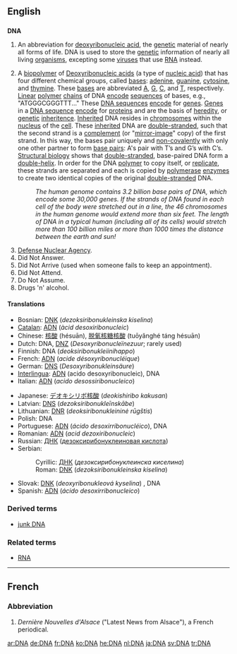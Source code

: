 {{rfc|Second def is too long, encyclopedic}} 
==English==
==={{initialism}}===
'''DNA'''
{{wikipedia}}
#{{genetics}} An abbreviation for [[deoxyribonucleic acid]], the [[genetic]] material of nearly all forms of life. DNA is used to store the [[genetic]] information of nearly all living [[organisms]], excepting some [[viruses]] that use [[RNA]] instead.
#{{biochemistry}} A [[biopolymer]] of [[Deoxyribonucleic acid]]s (a type of [[nucleic acid]]) that has four different chemical groups, called [[bases]]: [[adenine]], [[guanine]], [[cytosine]], and [[thymine]]. These [[bases]] are abbreviated [[A]], [[G]], [[C]], and [[T]], respectively. [[Linear]] [[polymer]] [[chain]]s of DNA [[encode]] [[sequence]]s of bases, e.g., "ATGGGCGGGTTT..." These [[DNA sequence]]s [[encode]] for [[gene]]s. [[Gene]]s in a [[DNA sequence]] [[encode]] for [[protein]]s and are the basis of [[heredity]], or [[genetic]] [[inheritence]]. [[Inherit]]ed DNA resides in [[chromosome]]s within the [[nucleus]] of the [[cell]]. These [[inherit]]ed DNA are [[double-stranded]], such that the second strand is a [[complement]] (or "[[mirror-image]]" copy) of the first strand. In this way, the bases pair uniquely and [[non-covalent]]ly with only one other partner to form [[base pair]]s: A's pair with T’s and G’s with C’s. [[Structural biology]] shows that [[double-stranded]], base-paired DNA form a [[double-helix]]. In order for the DNA [[polymer]] to copy itself, or [[replicate]], these strands are separated and each is copied by [[polymerase]] [[enzyme]]s to create two identical copies of the original [[double-stranded]] DNA.
#:''The human genome contains 3.2 billion base pairs of DNA, which encode some 30,000 genes. If the strands of DNA found in each cell of the body were stretched out in a line, the 46 chromosomes in the human genome would extend more than six feet. The length of DNA in a typical human (including all of its cells) would stretch more than 100 billion miles or more than 1000 times the distance between the earth and sun!''   
#[[w:Defense Nuclear Agency|Defense Nuclear Agency]].
#Did Not Answer.
#Did Not Arrive (used when someone fails to keep an appointment).
#Did Not Attend.
#Do Not Assume.
#Drugs 'n' alcohol.

====Translations====
{{trans-top|deoxyribonucleic acid}}
*Bosnian: [[DNK#Bosnian|DNK]] (''dezoksiribonukleinska kiselina'') {{f}}
*[[Catalan]]: [[ADN]] (''àcid desoxiribonucleic'')
*Chinese: [[核酸]] (hésuān), [[脱氧核糖核酸]] (tuōyǎnghé táng hésuān)
*Dutch: DNA, [[DNZ]] (''Desoxyribonucleïnezuur''; rarely used)
*Finnish: DNA (''deoksiribonukleiinihappo'')
*French: [[ADN]] (''acide désoxyribonucléique'') {{m}}
*German: [[DNS]] (''Desoxyribonukleinsäure'') {{f}}
*[[Interlingua]]: [[ADN]] (acido desoxyribonucleic), DNA
*Italian: [[ADN]] (''acido desossiribonucleico'') {{m}}
{{trans-mid}}
*Japanese: [[デオキシリボ核酸]] (''deokishiribo kakusan'')
*Latvian: [[DNS#Latvian|DNS]] (''dezoksiribonukleīnskābe'')
*Lithuanian: [[DNR]] (''deoksiribonukleininė rūgštis'')
*Polish: DNA
*Portuguese: [[ADN]] (''ácido desoxirribonucléico''), DNA
*Romanian: [[ADN]] (''acid dezoxiribonucleic'') {{m}}
*Russian: [[ДНК#Russian|ДНК]] ([[дезоксирибонуклеиновая кислота]]) {{f}}
*Serbian:
*:Cyrillic: [[ДНК#Serbian|ДНК]] (''дезоксирибонуклеинска киселина'') {{f}}
*:Roman: [[DNK#Serbian|DNK]] (''dezoksiribonukleinska kiselina'') {{f}}
*Slovak: [[DNK]] (''deoxyribonukleová kyselina'') {{f}}, DNA {{n}}
*Spanish: [[ADN]] (''ácido desoxirribonucleico'') {{m}}
{{trans-bottom}}

===Derived terms===
*[[junk DNA]]

===Related terms===
*[[RNA]]

----

==French==
===Abbreviation===

#''Dernière Nouvelles d'Alsace'' ("Latest News from Alsace"), a French periodical.

[[ar:DNA]]
[[de:DNA]]
[[fr:DNA]]
[[ko:DNA]]
[[he:DNA]]
[[nl:DNA]]
[[ja:DNA]]
[[sv:DNA]]
[[tr:DNA]]
